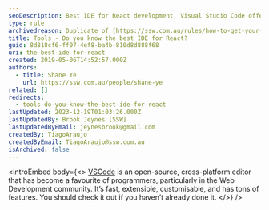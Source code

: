```yaml
---
seoDescription: Best IDE for React development, Visual Studio Code offers a fast, customizable, and feature-rich environment for building scalable web applications.
type: rule
archivedreason: Duplicate of [https://ssw.com.au/rules/how-to-get-your-machine-setup](/rules/how-to-get-your-machine-setup)
title: Tools - Do you know the best IDE for React?
guid: 8d818cf6-ff07-4ef8-ba4b-810d8d888f68
uri: the-best-ide-for-react
created: 2019-05-06T14:52:57.000Z
authors:
  - title: Shane Ye
    url: https://ssw.com.au/people/shane-ye
related: []
redirects:
  - tools-do-you-know-the-best-ide-for-react
lastUpdated: 2023-12-19T01:03:26.000Z
lastUpdatedBy: Brook Jeynes [SSW]
lastUpdatedByEmail: jeynesbrook@gmail.com
createdBy: TiagoAraujo
createdByEmail: TiagoAraujo@ssw.com.au
isArchived: false
---
```


<introEmbed
  body={<>
[VSCode](https://code.visualstudio.com/) is an open-source, cross-platform editor that has become a favourite of programmers, particularly in the Web Development community. It’s fast, extensible, customisable, and has tons of features. You should check it out if you haven’t already done it.
  </>}
/>
